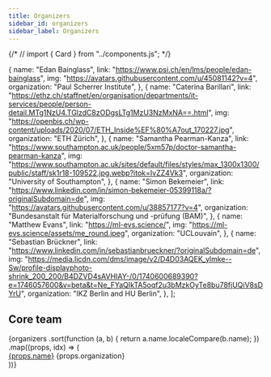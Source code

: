 ```yaml
---
title: Organizers
sidebar_id: organizers
sidebar_label: Organizers
---
```


{/* // import { Card } from "../components.js"; */}

  {
    name: "Edan Bainglass",
    link: "https://www.psi.ch/en/lms/people/edan-bainglass",
    img: "https://avatars.githubusercontent.com/u/45081142?v=4",
    organization: "Paul Scherrer Institute",
  },
  {
    name: "Caterina Barillari",
    link: "https://ethz.ch/staffnet/en/organisation/departments/it-services/people/person-detail.MTg1NzU4.TGlzdC8zODgsLTg1MzU3NzMxNA==.html",
    img: "https://openbis.ch/wp-content/uploads/2020/07/ETH_Inside%EF%80%A7out_170227.jpg",
    organization: "ETH Zürich",
  },
  {
    name: "Samantha Pearman-Kanza",
    link: "https://www.southampton.ac.uk/people/5xm57p/doctor-samantha-pearman-kanza",
    img: "https://www.southampton.ac.uk/sites/default/files/styles/max_1300x1300/public/staff/sk1r18-109522.jpg.webp?itok=IvZZ4Vk3",
    organization: "University of Southampton",
  },
  {
    name: "Simon Bekemeier",
    link: "https://www.linkedin.com/in/simon-bekemeier-05399118a/?originalSubdomain=de",
    img: "https://avatars.githubusercontent.com/u/38857177?v=4",
    organization: "Bundesanstalt für Materialforschung und -prüfung (BAM)",
  },
  {
    name: "Matthew Evans",
    link: "https://ml-evs.science/",
    img: "https://ml-evs.science/assets/me_round.jpeg",
    organization: "UCLouvain",
  },
  {
    name: "Sebastian Brückner",
    link: "https://www.linkedin.com/in/sebastianbrueckner/?originalSubdomain=de",
    img: "https://media.licdn.com/dms/image/v2/D4D03AQEK_ylmke--Sw/profile-displayphoto-shrink_200_200/B4DZVD4sAVHIAY-/0/1740600689390?e=1746057600&v=beta&t=Ne_FYaQIkTA5oqf2u3bMzkOyTe8bu78fjUQiV8sDYrU",
    organization: "IKZ Berlin and HU Berlin",
  },
];

## Core team

<div className="container">
  <div className="row">
    {organizers
      .sort(function (a, b) {
        return a.name.localeCompare(b.name);
      })
      .map((props, idx) => (
        <div className="col-sm-6 col-xxl-4 mb-4">
          <Card className="h-100 p-0">
            <Card.Img variant="top" src={props.img} />
            <Card.Body>
              <Card.Title>
                <a href={props.link}>{props.name}</a>
              </Card.Title>
              <Card.Text>{props.organization}</Card.Text>
            </Card.Body>
          </Card>
        </div>
      ))}
  </div>
</div>
